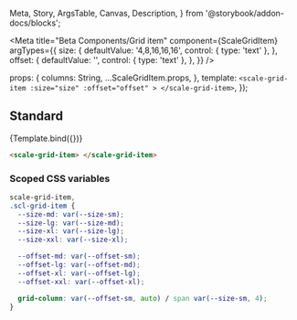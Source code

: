   Meta,
  Story,
  ArgsTable,
  Canvas,
  Description,
} from '@storybook/addon-docs/blocks';

<Meta
  title="Beta Components/Grid item"
  component={ScaleGridItem}
  argTypes={{
    size: {
      defaultValue: '4,8,16,16,16',
      control: { type: 'text' },
    },
    offset: {
      defaultValue: '',
      control: { type: 'text' },
    },
  }}
/>

  props: {
    columns: String,
    ...ScaleGridItem.props,
  },
  template: `
    <scale-grid-item
      :size="size"
      :offset="offset"
    >
    </scale-grid-item>
  `,
});

## Standard

<Canvas withSource="none">
  <Story
    name="Standard"
  >
    {Template.bind({})}
  </Story>
</Canvas>

<ArgsTable story="Standard" />

```html
<scale-grid-item> </scale-grid-item>
```

### Scoped CSS variables

```css
scale-grid-item,
.scl-grid-item {
  --size-md: var(--size-sm);
  --size-lg: var(--size-md);
  --size-xl: var(--size-lg);
  --size-xxl: var(--size-xl);

  --offset-md: var(--offset-sm);
  --offset-lg: var(--offset-md);
  --offset-xl: var(--offset-lg);
  --offset-xxl: var(--offset-xl);

  grid-column: var(--offset-sm, auto) / span var(--size-sm, 4);
}
```

